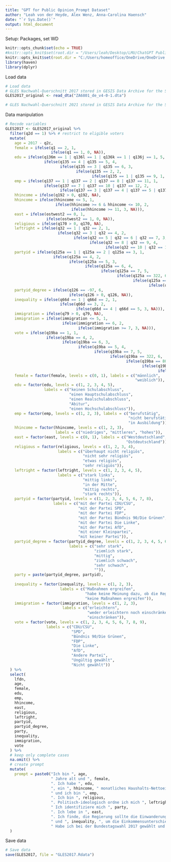 ```yaml
---
title: "GPT for Public Opinion_Prompt Dataset"
author: "Leah von der Heyde, Alex Wenz, Anna-Carolina Haensch"
date: "`r Sys.Date()`"
output: html_document
---
```


Setup: Packages, set WD

```r
knitr::opts_chunk$set(echo = TRUE)
#knitr::opts_knit$set(root.dir = "/Users/leah/Desktop/LMU/ChatGPT Public Opinion")
knitr::opts_knit$set(root.dir = "C:/Users/homeoffice/OneDrive/OneDrive - uni-mannheim.de/Dokumente/1 Research/1 In progress/Co-authored/ChatGPT public opinion/Data")
library(haven)
library(dplyr)
```

Load data

```r
# Load data 
# GLES Nachwahl-Querschnitt 2017 stored in GESIS Data Archive for the Social Sciences: https://doi.org/10.4232/1.13235
GLES2017_original <- read_dta("ZA6801_de_v4-0-1.dta")

# GLES Nachwahl-Querschnitt 2021 stored in GESIS Data Archive for the Social Sciences: https://doi.org/10.4232/1.14074

```

Data manipulation

```r
# Recode variables
GLES2017 <- GLES2017_original %>%
  filter(q2d == 1) %>% # restrict to eligible voters
  mutate(
    age = 2017 - q2c,
    female = ifelse(q1 == 2, 1,
                    ifelse(q1 == 1, 0, NA)),
    edu = ifelse(q136m == 1 | q136l == 1 | q136k == 1 | q136j == 1, 5,
                 ifelse(q135 == 4 | q135 == 5, 4,
                        ifelse(q135 == 3 | q135 == 6, 3,
                               ifelse(q135 == 2, 2,
                                      ifelse(q135 == 1 | q135 == 9, 1, NA))))),
    emp = ifelse(q137 == 1 | q137 == 2 | q137 == 8 | q137 == 11, 1,
                 ifelse(q137 == 7 | q137 == 10 | q137 == 12, 2,
                        ifelse(q137 == 3 | q137 == 4 | q137 == 5 | q137 == 6 | q137 == 9, 3, NA))),
    hhincome = ifelse(q192 > 0, q192, NA),
    hhincome = ifelse(hhincome <= 5, 1,
                      ifelse(hhincome >= 6 & hhincome <= 10, 2,
                             ifelse(hhincome >= 11, 3, NA))),
    east = ifelse(ostwest2 == 0, 1,
                  ifelse(ostwest2 == 1, 0, NA)),
    religious = ifelse(q170 > 0, q170, NA),
    leftright = ifelse(q32 == 1 | q32 == 2, 1,
                       ifelse(q32 == 3 | q32 == 4, 2,
                              ifelse(q32 == 5 | q32 == 6 | q32 == 7, 3,
                                     ifelse(q32 == 8 | q32 == 9, 4,
                                            ifelse(q32 == 10 | q32 == 11, 5, NA))))),
    partyid = ifelse(q125a == 1 | q125a == 2 | q125a == 3, 1,
                     ifelse(q125a == 4, 2,
                            ifelse(q125a == 5, 3,
                                   ifelse(q125a == 6, 4,
                                          ifelse(q125a == 7, 5,
                                                 ifelse(q125a == 322, 6,
                                                        ifelse(q125a == 801, 7,
                                                               ifelse(q125a == 808, 8, NA)))))))),
    partyid_degree = ifelse(q126 == -97, 6,
                            ifelse(q126 > 0, q126, NA)),
    inequality = ifelse(q66d == 1 | q66d == 2, 1,
                        ifelse(q66d == 3, 2,
                               ifelse(q66d == 4 | q66d == 5, 3, NA))),
    immigration = ifelse(q79 > 0, q79, NA),
    immigration = ifelse(immigration <= 5, 1,
                         ifelse(immigration == 6, 2,
                                ifelse(immigration >= 7, 3, NA))),
    vote = ifelse(q19ba == 1, 1,
                  ifelse(q19ba == 4, 2,
                         ifelse(q19ba == 6, 3,
                                ifelse(q19ba == 5, 4,
                                       ifelse(q19ba == 7, 5,
                                              ifelse(q19ba == 322, 6,
                                                     ifelse(q19ba == 801, 7,
                                                            ifelse(q19ba == -83, 8,
                                                                   ifelse(q17 == 2, 9, NA))))))))),
    female = factor(female, levels = c(0, 1), labels = c("männlich", 
                                                         "weiblich")),
    edu = factor(edu, levels = c(1, 2, 3, 4, 5), 
                 labels = c("keinen Schulabschluss",
                            "einen Hauptschulabschluss",
                            "einen Realschulabschluss",
                            "Abitur",
                            "einen Hochschulabschluss")),
    emp = factor(emp, levels = c(1, 2, 3), labels = c("berufstätig",
                                                      "nicht berufstätig",
                                                      "in Ausbildung")),
    hhincome = factor(hhincome, levels = c(1, 2, 3), 
                      labels = c("niedriges", "mittleres", "hohes")),
    east = factor(east, levels = c(0, 1), labels = c("Westdeutschland",
                                                     "Ostdeutschland")),
    religious = factor(religious, levels = c(1, 2, 3, 4), 
                       labels = c("überhaupt nicht religiös",
                                  "nicht sehr religiös",
                                  "etwas religiös",
                                  "sehr religiös")),
    leftright = factor(leftright, levels = c(1, 2, 3, 4, 5),
                       labels = c("stark links",
                                  "mittig links",
                                  "in der Mitte",
                                  "mittig rechts",
                                  "stark rechts")),
    partyid = factor(partyid, levels = c(1, 2, 3, 4, 5, 6, 7, 8),
                     labels = c("mit der Partei CDU/CSU",
                                "mit der Partei SPD", 
                                "mit der Partei FDP",
                                "mit der Partei Bündnis 90/Die Grünen",
                                "mit der Partei Die Linke",
                                "mit der Partei AfD",
                                "mit einer Kleinpartei",
                                "mit keiner Partei")),
    partyid_degree = factor(partyid_degree, levels = c(1, 2, 3, 4, 5, 6),
                            labels = c("sehr stark",
                                       "ziemlich stark",
                                       "mittig",
                                       "ziemlich schwach",
                                       "sehr schwach",
                                       "")),
    party = paste(partyid_degree, partyid),
    
    inequality = factor(inequality, levels = c(1, 2, 3),
                        labels = c("Maßnahmen ergreifen",
                                   "habe keine Meinung dazu, ob die Regierung Maßnahmen ergreifen sollte",
                                   "keine Maßnahmen ergreifen")),
    immigration = factor(immigration, levels = c(1, 2, 3), 
                         labels = c("erleichtern",
                                    "weder erleichtern noch einschränken",
                                    "einschränken")),
    vote = factor(vote, levels = c(1, 2, 3, 4, 5, 6, 7, 8, 9),
                  labels = c("CDU/CSU",
                             "SPD",
                             "Bündnis 90/Die Grünen",
                             "FDP",
                             "Die Linke",
                             "AfD",
                             "Andere Partei",
                             "Ungültig gewählt",
                             "Nicht gewählt"))
  ) %>%
  select(
    lfdn,
    age,
    female,
    edu,
    emp,
    hhincome,
    east,
    religious,
    leftright,
    partyid,
    partyid_degree,
    party,
    inequality,
    immigration,
    vote
  ) %>%
  # keep only complete cases
  na.omit() %>%
  # create prompt
  mutate(
    prompt = paste0("Ich bin ", age, 
                    " Jahre alt und ", female, 
                    ". Ich habe ", edu, 
                    ", ein ", hhincome, " monatliches Haushalts-Nettoeinkommen",
                    " und ich bin ", emp,
                    ". Ich bin ", religious,
                    ". Politisch-ideologisch ordne ich mich ", leftright, " ein.",
                    " Ich identifiziere mich ", party,
                    ". Ich lebe in ", east,
                    ". Ich finde, die Regierung sollte die Einwanderung ", immigration,
                    " und ", inequality, ", um die Einkommensunterschiede zu verringern.",
                    " Habe ich bei der Bundestagswahl 2017 gewählt und wenn ja, welcher Partei habe ich meine Zweitstimme gegeben? Ich habe [INSERT]")
  )
```

Save data

```r
# Save data
save(GLES2017, file = "GLES2017.Rdata")
```

